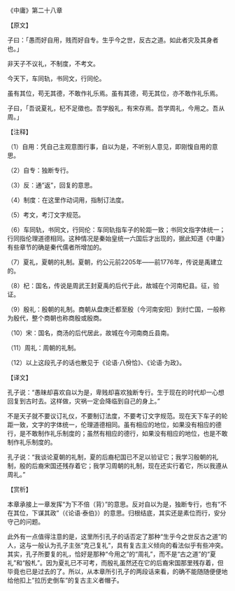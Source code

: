 

《中庸》第二十八章

【原文】

子曰：「愚而好自用，贱而好自专。生乎今之世，反古之道。如此者灾及其身者也。」

非天子不议礼，不制度，不考文。

今天下，车同轨，书同文，行同伦。

虽有其位，苟无其德，不敢作礼乐焉。虽有其德，苟无其位，亦不敢作礼乐焉。

子曰，「吾说夏礼，杞不足徵也。吾学殷礼，有宋存焉。吾学周礼，今用之。吾从周。」

【注释】

（1）自用：凭自己主观意图行事，自以为是，不听别人意见，即刚愎自用的意思。

（2）自专：独断专行。

（3）反：通”返”，回复的意思。

（4）制度：在这里作动词用，指制订法度。

（5）考文，考汀文字规范。

（6）车同轨，书同文，行同伦：车同轨指车子的轮距一致；书同文指字体统一；行同指伦理道德相同。这种情况是秦始皇统一六国后才出现的，据此知道《中庸》有些章节的确是秦代儒者所增加的。

（7）夏礼，夏朝的礼制。夏朝，约公元前2205年——前1776年，传说是禹建立的。

（8）杞：国名，传说是周武王封夏禹的后代于此，故城在个河南杞县。征，验证。

（9）殷礼：殷朝的礼制。商朝从盘庚迁都至殷（今河南安阳）到纣亡国，一般称为殷代，整个商朝也称商殷或殷商。

（10）宋：国名，商汤的后代居此，故城在今河南商丘县南。

（11）周礼：周朝的礼制。

（12）以上这段孔子的话也散见于《论语·八佾恰》、《论语·为政》。

【译文】

孔子说：“愚昧却喜欢自以为是，卑贱却喜欢独断专行。生于现在的时代却一心想回复到古时去。这样做，灾祸一定会降临到自己的身上。”

不是天子就不要议订礼仪，不要制订法度，不要考订文字规范。现在天下车子的轮距一致，文字的字体统一，伦理道德相同。虽有相应的地位，如果没有相应的德行，是不敢制作礼乐制度的；虽然有相应的德行，如果没有相应的地位，也是不敢制作礼乐制度的。

孔子说：“我谈论夏朝的礼制，夏的后裔杞国已不足以验证它；我学习殷朝的礼制，殷的后裔宋国还残存着它；我学习周朝的礼制，现在还实行着它，所以我遵从周礼。”

【赏析】

本章承接上一章发挥“为下不倍（背）”的意思。反对自以为是，独断专行，也有“不在其位，下谋其政”（《论语·泰伯》）的意思。归根结底，其实还是素位而行，安分守己的问题。

此外有一点值得注意的是，这里所引孔子的话否定了那种“生乎今之世反古之道”的人，这与一般认为孔子主张“克己复礼”，具有复古主义倾向的看法似乎有些冲突。其实，孔子所要复的礼，恰好是那种“今用之”的“周礼”，而不是“古之道”的“夏礼”和“殷札”。因为夏礼已不可考，而殷礼虽然还在它的后裔宋国那里残存着，但毕竟也已是过去的了。所以，从本章所引孔子的两段话来看，的确不能随随便便地给他扣上”拉历史倒车”的复古主义者帽子。

